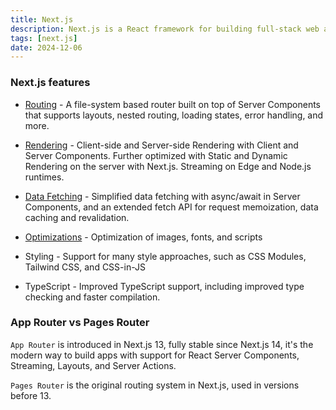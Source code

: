 ```yaml
---
title: Next.js
description: Next.js is a React framework for building full-stack web applications.
tags: [next.js]
date: 2024-12-06
---
```


### Next.js features

- [Routing](/docs/next/routing) - A file-system based router built on top of Server Components that supports layouts, nested routing, loading states, error handling, and more.

- [Rendering](/docs/next/rendering) - Client-side and Server-side Rendering with Client and Server Components. Further optimized with Static and Dynamic Rendering on the server with Next.js. Streaming on Edge and Node.js runtimes.

- [Data Fetching](/docs/next/fetching) - Simplified data fetching with async/await in Server Components, and an extended fetch API for request memoization, data caching and revalidation.

- [Optimizations](/docs/next/optimizations) - Optimization of images, fonts, and scripts

- Styling - Support for many style approaches, such as CSS Modules, Tailwind CSS, and CSS-in-JS

- TypeScript - Improved TypeScript support, including improved type checking and faster compilation.

### App Router vs Pages Router

``App Router`` is introduced in Next.js 13, fully stable since Next.js 14, it's the modern way to build apps with support for React Server Components, Streaming, Layouts, and Server Actions.

``Pages Router`` is the original routing system in Next.js, used in versions before 13.